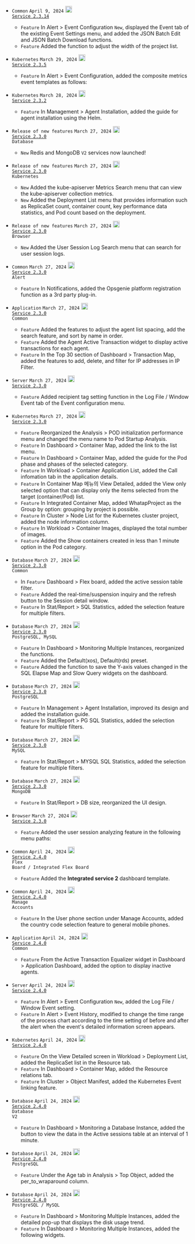 - <code class='changelog-overview'>Common</code>
<code class='changelog-date'>April 9, 2024</code> <code class='changelog-service'><a href="https://docs.whatap.io/en/release-notes/service/service-2_3_x"><img src="/img/ic-link.svg" width="18px" height="18px" class="ico-link medium-zoom-image"></img> Service 2.3.14​</a></code>
  - <code class="Feature">Feature</code> In <span class="uitext">Alert</span> &gt; <span class="uitext">Event Configuration</span> <code class="newfunc">New</code>, displayed the Event tab of the existing Event Settings menu, and added the <span class="uitext">JSON Batch Edit</span> and <span class="uitext">JSON Batch Download</span> functions.
  - <code class="Feature">Feature</code> Added the function to adjust the width of the project list.

- <code class='changelog-overview'>Kubernetes</code>
<code class='changelog-date'>March 29, 2024</code> <code class='changelog-service'><a href="https://docs.whatap.io/en/release-notes/service/service-2_3_x"><img src="/img/ic-link.svg" width="18px" height="18px" class="ico-link medium-zoom-image"></img> Service 2.3.5​</a></code>
  - <code class="Feature">Feature</code> In <span class="uitext">Alert</span> &gt; <span class="uitext">Event Configuration</span>, added the composite metrics event templates as follows:

- <code class='changelog-overview'>Kubernetes</code>
<code class='changelog-date'>March 28, 2024</code> <code class='changelog-service'><a href="https://docs.whatap.io/en/release-notes/service/service-2_3_x"><img src="/img/ic-link.svg" width="18px" height="18px" class="ico-link medium-zoom-image"></img> Service 2.3.2​</a></code>
  - <code class="Feature">Feature</code> In <span class="uitext">Management</span> &gt; <span class="uitext">Agent Installation</span>, added the guide for agent installation using the Helm.

- <code class='changelog-overview'>Release of new features</code>
<code class='changelog-date'>March 27, 2024</code> <code class='changelog-service'><a href="https://docs.whatap.io/en/release-notes/service/service-2_3_x"><img src="/img/ic-link.svg" width="18px" height="18px" class="ico-link medium-zoom-image"></img> Service 2.3.0​</a></code>
<br/><code class='changelog-overview2'>Database</code>
  - <code class="New">New</code> Redis and MongoDB <code class="my">V2</code> services now launched!

- <code class='changelog-overview'>Release of new features</code>
<code class='changelog-date'>March 27, 2024</code> <code class='changelog-service'><a href="https://docs.whatap.io/en/release-notes/service/service-2_3_x"><img src="/img/ic-link.svg" width="18px" height="18px" class="ico-link medium-zoom-image"></img> Service 2.3.0​</a></code>
<br/><code class='changelog-overview2'>Kubernetes</code>
  - <code class="New">New</code> Added the <span class="uitext">kube-apiserver Metrics Search</span> menu that can view the kube-apiserver collection metrics.
  - <code class="New">New</code> Added the <span class="uitext">Deployment List</span> menu that provides information such as ReplicaSet count, container count, key performance data statistics, and Pod count based on the deployment.

- <code class='changelog-overview'>Release of new features</code>
<code class='changelog-date'>March 27, 2024</code> <code class='changelog-service'><a href="https://docs.whatap.io/en/release-notes/service/service-2_3_x"><img src="/img/ic-link.svg" width="18px" height="18px" class="ico-link medium-zoom-image"></img> Service 2.3.0​</a></code>
<br/><code class='changelog-overview2'>Browser</code>
  - <code class="New">New</code> Added the <span class="uitext">User Session Log Search</span> menu that can search for user session logs.

- <code class='changelog-overview'>Common</code>
<code class='changelog-date'>March 27, 2024</code> <code class='changelog-service'><a href="https://docs.whatap.io/en/release-notes/service/service-2_3_x"><img src="/img/ic-link.svg" width="18px" height="18px" class="ico-link medium-zoom-image"></img> Service 2.3.0​</a></code>
<br/><code class='changelog-overview2'>Alert</code>
  - <code class="Feature">Feature</code> In <span class="uitext">Notifications</span>, added the Opsgenie platform registration function as a 3rd party plug-in.

- <code class='changelog-overview'>Application</code>
<code class='changelog-date'>March 27, 2024</code> <code class='changelog-service'><a href="https://docs.whatap.io/en/release-notes/service/service-2_3_x"><img src="/img/ic-link.svg" width="18px" height="18px" class="ico-link medium-zoom-image"></img> Service 2.3.0​</a></code>
<br/><code class='changelog-overview2'>Common</code>
  - <code class="Feature">Feature</code> Added the features to adjust the agent list spacing, add the search feature, and sort by name in order.
  - <code class="Feature">Feature</code> Added the <span class="uitext">Agent Active Transaction</span> widget to display active transactions for each agent.
  - <code class="Feature">Feature</code> In the <span class="uitext">Top 30</span> section of <span class="uitext">Dashboard</span> &gt; <span class="uitext">Transaction Map</span>, added the features to add, delete, and filter for IP addresses in IP Filter.

- <code class='changelog-overview'>Server</code>
<code class='changelog-date'>March 27, 2024</code> <code class='changelog-service'><a href="https://docs.whatap.io/en/release-notes/service/service-2_3_x"><img src="/img/ic-link.svg" width="18px" height="18px" class="ico-link medium-zoom-image"></img> Service 2.3.0​</a></code>
  - <code class="Feature">Feature</code> Added recipient tag setting function in the <span class="uitext">Log File / Window Event</span> tab of the <span class="uitext">Event configuration</span> menu.

- <code class='changelog-overview'>Kubernetes</code>
<code class='changelog-date'>March 27, 2024</code> <code class='changelog-service'><a href="https://docs.whatap.io/en/release-notes/service/service-2_3_x"><img src="/img/ic-link.svg" width="18px" height="18px" class="ico-link medium-zoom-image"></img> Service 2.3.0​</a></code>
  - <code class="Feature">Feature</code> Reorganized the <span class="uitext">Analysis</span> &gt; <span class="uitext">POD initialization performance</span> menu and changed the menu name to <span class="uitext">Pod Startup Analysis</span>.
  - <code class="Feature">Feature</code> In <span class="uitext">Dashboard</span> &gt; <span class="uitext">Container Map</span>, added the link to the list menu.
  - <code class="Feature">Feature</code> In <span class="uitext">Dashboard</span> &gt; <span class="uitext">Container Map</span>, added the guide for the Pod phase and phases of the selected category.
  - <code class="Feature">Feature</code> In <span class="uitext">Workload</span> &gt; <span class="uitext">Container Application List</span>, added the <span class="uitext">Call infomation</span> tab in the application details.
  - <code class="Feature">Feature</code> In <span class="uitext">Container Map</span> 메뉴의 <span class="uitext">View Detailed</span>, added the <span class="uitext">View only selected</span> option that can display only the items selected from the target (container/Pod) list.
  - <code class="Feature">Feature</code> In <span class="uitext">Integrated Container Map</span>, added <span class="uitext">WhatapProject</span> as the <span class="uitext">Group by</span> option: grouping by project is possible.
  - <code class="Feature">Feature</code> In <span class="uitext">Cluster</span> &gt; <span class="uitext">Node List</span> for the Kubernetes cluster project, added the node information column.
  - <code class="Feature">Feature</code> In <span class="uitext">Workload</span> &gt; <span class="uitext">Container Images</span>, displayed the total number of images.
  - <code class="Feature">Feature</code> Added the <span class="uitext">Show containers created in less than 1 minute</span> option in the Pod category.

- <code class='changelog-overview'>Database</code>
<code class='changelog-date'>March 27, 2024</code> <code class='changelog-service'><a href="https://docs.whatap.io/en/release-notes/service/service-2_3_x"><img src="/img/ic-link.svg" width="18px" height="18px" class="ico-link medium-zoom-image"></img> Service 2.3.0​</a></code>
<br/><code class='changelog-overview2'>Common</code>
  - In <code class="Feature">Feature</code> <span class="uitext">Dashboard</span> &gt; <span class="uitext">Flex board</span>, added the active session table filter.
  - <code class="Feature">Feature</code> Added the real-time/suspension inquiry and the refresh button to the <span class="uitext">Session detail</span> window.
  - <code class="Feature">Feature</code> In <span class="uitext">Stat/Report</span> &gt; <span class="uitext">SQL Statistics</span>, added the selection feature for multiple filters.

- <code class='changelog-overview'>Database</code>
<code class='changelog-date'>March 27, 2024</code> <code class='changelog-service'><a href="https://docs.whatap.io/en/release-notes/service/service-2_3_x"><img src="/img/ic-link.svg" width="18px" height="18px" class="ico-link medium-zoom-image"></img> Service 2.3.0​</a></code>
<br/><code class='changelog-overview2'>PostgreSQL, MySQL</code>
  - <code class="Feature">Feature</code> In <span class="uitext">Dashboard</span> &gt; <span class="uitext">Monitoring Multiple Instances</span>, reorganized the functions.
  - <code class="Feature">Feature</code> Added the <span class="uitext">Default(xos)</span>, <span class="uitext">Default(rds)</span> preset.
  - <code class="Feature">Feature</code> Added the function to save the Y-axis values changed in the <span class="uitext">SQL Elapse Map</span> and <span class="uitext">Slow Query</span> widgets on the dashboard.

- <code class='changelog-overview'>Database</code>
<code class='changelog-date'>March 27, 2024</code> <code class='changelog-service'><a href="https://docs.whatap.io/en/release-notes/service/service-2_3_x"><img src="/img/ic-link.svg" width="18px" height="18px" class="ico-link medium-zoom-image"></img> Service 2.3.0​</a></code>
<br/><code class='changelog-overview2'>PostgreSQL</code>
  - <code class="Feature">Feature</code> In <span class="uitext">Management</span> &gt; <span class="uitext">Agent Installation</span>, improved its design and added the installation guide.
  - <code class="Feature">Feature</code> In <span class="uitext">Stat/Report</span> &gt; <span class="uitext">PG SQL Statistics</span>, added the selection feature for multiple filters.

- <code class='changelog-overview'>Database</code>
<code class='changelog-date'>March 27, 2024</code> <code class='changelog-service'><a href="https://docs.whatap.io/en/release-notes/service/service-2_3_x"><img src="/img/ic-link.svg" width="18px" height="18px" class="ico-link medium-zoom-image"></img> Service 2.3.0​</a></code>
<br/><code class='changelog-overview2'>MySQL</code>
  - <code class="Feature">Feature</code> In <span class="uitext">Stat/Report</span> &gt; <span class="uitext">MYSQL SQL Statistics</span>, added the selection feature for multiple filters.

- <code class='changelog-overview'>Database</code>
<code class='changelog-date'>March 27, 2024</code> <code class='changelog-service'><a href="https://docs.whatap.io/en/release-notes/service/service-2_3_x"><img src="/img/ic-link.svg" width="18px" height="18px" class="ico-link medium-zoom-image"></img> Service 2.3.0​</a></code>
<br/><code class='changelog-overview2'>MongoDB</code>
  - <code class="Feature">Feature</code> In <span class="uitext">Stat/Report</span> &gt; <span class="uitext">DB size</span>, reorganized the UI design.

- <code class='changelog-overview'>Browser</code>
<code class='changelog-date'>March 27, 2024</code> <code class='changelog-service'><a href="https://docs.whatap.io/en/release-notes/service/service-2_3_x"><img src="/img/ic-link.svg" width="18px" height="18px" class="ico-link medium-zoom-image"></img> Service 2.3.0​</a></code>
  - <code class="Feature">Feature</code> Added the user session analyzing feature in the following menu paths:

- <code class='changelog-overview'>Common</code>
<code class='changelog-date'>April 24, 2024</code> <code class='changelog-service'><a href="https://docs.whatap.io/en/release-notes/service/service-2_4_x"><img src="/img/ic-link.svg" width="18px" height="18px" class="ico-link medium-zoom-image"></img> Service 2.4.0​</a></code>
<br/><code class='changelog-overview2'>Flex Board / Integrated Flex Board</code>
  - <code class="Feature">Feature</code> Added the <b>Integrated service 2</b> dashboard template.

- <code class='changelog-overview'>Common</code>
<code class='changelog-date'>April 24, 2024</code> <code class='changelog-service'><a href="https://docs.whatap.io/en/release-notes/service/service-2_4_x"><img src="/img/ic-link.svg" width="18px" height="18px" class="ico-link medium-zoom-image"></img> Service 2.4.0​</a></code>
<br/><code class='changelog-overview2'>Manage Accounts</code>
  - <code class="Feature">Feature</code> In the <span class="uitext">User phone</span> section under <span class="uitext">Manage Accounts</span>, added the country code selection feature to general mobile phones.

- <code class='changelog-overview'>Application</code>
<code class='changelog-date'>April 24, 2024</code> <code class='changelog-service'><a href="https://docs.whatap.io/en/release-notes/service/service-2_4_x"><img src="/img/ic-link.svg" width="18px" height="18px" class="ico-link medium-zoom-image"></img> Service 2.4.0​</a></code>
<br/><code class='changelog-overview2'>Common</code>
  - <code class="Feature">Feature</code> From the <span class="uitext">Active Transaction Equalizer</span> widget in <span class="uitext">Dashboard</span> &gt; <span class="uitext">Application Dashboard</span>, added the option to display inactive agents.

- <code class='changelog-overview'>Server</code>
<code class='changelog-date'>April 24, 2024</code> <code class='changelog-service'><a href="https://docs.whatap.io/en/release-notes/service/service-2_4_x"><img src="/img/ic-link.svg" width="18px" height="18px" class="ico-link medium-zoom-image"></img> Service 2.4.0​</a></code>
  - <code class="Feature">Feature</code> In <span class="uitext">Alert</span> &gt; <span class="uitext">Event Configuration</span> <code class="newfunc">New</code>, added the <span class="uitext">Log File / Window Event</span> setting.
  - <code class="Feature">Feature</code> In <span class="uitext">Alert</span> &gt; <span class="uitext">Event History</span>, modified to change the time range of the process chart according to the time setting of <span class="uitext">before and after the alert</span> when the event's detailed information screen appears.

- <code class='changelog-overview'>Kubernetes</code>
<code class='changelog-date'>April 24, 2024</code> <code class='changelog-service'><a href="https://docs.whatap.io/en/release-notes/service/service-2_4_x"><img src="/img/ic-link.svg" width="18px" height="18px" class="ico-link medium-zoom-image"></img> Service 2.4.0​</a></code>
  - <code class="Feature">Feature</code> On the <span class="uitext">View Detailed</span> screen in <span class="uitext">Workload</span> &gt; <span class="uitext">Deployment List</span>, added the ReplicaSet list in the <span class="uitext">Resource</span> tab.
  - <code class="Feature">Feature</code> In <span class="uitext">Dashboard</span> &gt; <span class="uitext">Container Map</span>, added the <span class="uitext">Resource relations</span> tab.
  - <code class="Feature">Feature</code> In <span class="uitext">Cluster</span> &gt; <span class="uitext">Object Manifest</span>, added the <span class="uitext">Kubernetes Event</span> linking feature.

- <code class='changelog-overview'>Database</code>
<code class='changelog-date'>April 24, 2024</code> <code class='changelog-service'><a href="https://docs.whatap.io/en/release-notes/service/service-2_4_x"><img src="/img/ic-link.svg" width="18px" height="18px" class="ico-link medium-zoom-image"></img> Service 2.4.0​</a></code>
<br/><code class='changelog-overview2'>Database V2</code>
  - <code class="Feature">Feature</code> In <span class="uitext">Dashboard</span> &gt; <span class="uitext">Monitoring a Database Instance</span>, added the button to view the data in the <span class="uitext">Active sessions</span> table at an interval of 1 minute.

- <code class='changelog-overview'>Database</code>
<code class='changelog-date'>April 24, 2024</code> <code class='changelog-service'><a href="https://docs.whatap.io/en/release-notes/service/service-2_4_x"><img src="/img/ic-link.svg" width="18px" height="18px" class="ico-link medium-zoom-image"></img> Service 2.4.0​</a></code>
<br/><code class='changelog-overview2'>PostgreSQL</code>
  - <code class="Feature">Feature</code> Under the <span class="uitext">Age</span> tab in <span class="uitext">Analysis</span> &gt; <span class="uitext">Top Object</span>, added the <span class="uitext">per_to_wraparound</span> column.

- <code class='changelog-overview'>Database</code>
<code class='changelog-date'>April 24, 2024</code> <code class='changelog-service'><a href="https://docs.whatap.io/en/release-notes/service/service-2_4_x"><img src="/img/ic-link.svg" width="18px" height="18px" class="ico-link medium-zoom-image"></img> Service 2.4.0​</a></code>
<br/><code class='changelog-overview2'>PostgreSQL / MySQL</code>
  - <code class="Feature">Feature</code> In <span class="uitext">Dashboard</span> &gt; <span class="uitext">Monitoring Multiple Instances</span>, added the detailed pop-up that displays the disk usage trend.
  - <code class="Feature">Feature</code> In <span class="uitext">Dashboard</span> &gt; <span class="uitext">Monitoring Multiple Instances</span>, added the following widgets.